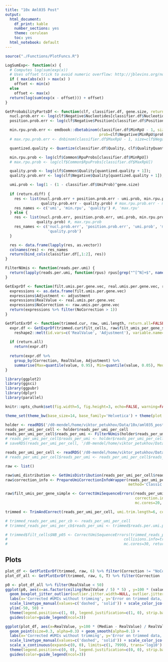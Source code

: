 ```yaml
---
title: "10x Aml035 Post"
output:
  html_document:
    df_print: kable
    number_sections: yes
    theme: cerulean
    toc: yes
  html_notebook: default
---
```


```r
source("./Functions/PlotFuncs.R")

LogSumExp<- function(x) {
  # Computes log(sum(exp(x))
  # Uses offset trick to avoid numeric overflow: http://jblevins.org/notes/log-sum-exp
  if ( max(abs(x)) > max(x) )
    offset <- min(x)
  else
    offset <- max(x)
  return(log(sum(exp(x - offset))) + offset)
}

GetProbabilityPartsDf <- function(clf, classifier.df, gene.size, return.diff=F) {
  nucl.prob.err <- log(clf$Negative$Nucleotides[classifier.df$Nucleotides + 1])
  position.prob.err <- log(clf$Negative$Position[classifier.df$Position + 1])

  min.rpu.prob.err <- emdbook::dbetabinom(classifier.df$MinRpU - 1, size=classifier.df$MinRpU + classifier.df$MaxRpU - 1,
                                          prob=clf$Negative$MinRpU$prob, theta=clf$Negative$MinRpU$theta, log=T)
  # max.rpu.prob.err <- dnbinom(classifier.df$MaxRpU - 1, size=clf$Negative$MaxRpU$size, mu=clf$Negative$MaxRpU$mu, log=T)

  quantized.quality <- Quantize(classifier.df$Quality, clf$QualityQuantBorders)

  min.rpu.prob <- log(clf$Common$RpuProbs[classifier.df$MinRpU])
  # max.rpu.prob <- log(clf$Common$RpuProbs[classifier.df$MaxRpU])

  quality.prob <- log(clf$Common$Quality[quantized.quality + 1]);
  quality.prob.err <- log(clf$Negative$Quality[quantized.quality + 1]);

  umi.prob <- log(1 - (1 - classifier.df$UmiProb)^gene.size)
  
  if (return.diff) {
    res <- list(nucl.prob.err + position.prob.err - umi.prob, min.rpu.prob.err - min.rpu.prob, 
                quality.prob.err - quality.prob) # max.rpu.prob.err - max.rpu.prob, 
    res_names <- c('umi', 'min.rpu', 'quality') #, 'max.rpu'
  } else {
    res <- list(nucl.prob.err, position.prob.err, umi.prob, min.rpu.prob.err, min.rpu.prob, quality.prob.err, #, max.rpu.prob.err
              quality.prob) #, max.rpu.prob
    res_names <- c('nucl.prob.err', 'position.prob.err', 'umi.prob', 'min.rpu.prob.err', 'min.rpu.prob', 'quality.prob.err', 
                   'quality.prob')
  }

  res <- data.frame(lapply(res, as.vector))
  colnames(res) <- res_names
  return(bind_cols(classifier.df[,1:2], res))
}

FilterNUmis <- function(reads.per.umi) {
  return(lapply(reads.per.umi, function(rpus) rpus[grep("^[^N]+$", names(rpus))]))
}

GetExprDf <- function(filt.umis.per.gene.vec, real.umis.per.gene.vec, raw.umis.per.gene.vec, adjustment=FALSE) {
  expressions <- as.data.frame(filt.umis.per.gene.vec)
  expressions$Adjustment <- adjustment
  expressions$RealValue <- real.umis.per.gene.vec
  expressions$NoCorrection <- raw.umis.per.gene.vec
  return(expressions %>% filter(NoCorrection > 1))
}

GetPlotExrDf <- function(trimmed.cur, raw, umi.length, return.all=FALSE) {
  expr.df <- GetExprDf(trimmed.cur$filt_cells, raw$filt_umis_per_gene_simple, trimmed.cur$umis.per.gene, adjustment=T) %>% 
    reshape2::melt(id.vars=c('RealValue', 'Adjustment'), variable.name='Correction') %>% mutate(UmiLen=umi.length)
  
  if (return.all)
    return(expr.df)
  
  return(expr.df %>% 
    group_by(Correction, RealValue, Adjustment) %>% 
    summarise(Max=quantile(value, 0.95), Min=quantile(value, 0.05), Median=median(value)))
}
```

```r
library(ggplot2)
library(ggsci)
library(ggpubr)
library(dplyr)
library(parallel)

knitr::opts_chunk$set(fig.width=5, fig.height=3, echo=FALSE, warning=FALSE, message=FALSE)

theme_set(theme_bw(base_size=14, base_family='Helvetica') + theme(plot.title = element_text(hjust = 0.5)))
```

```r
holder <- readRDS('/d0-mendel/home/viktor_petukhov/Data/10x/aml035_post_transplant/est_10_20_umi_quality/aml035ost_transplant.rds')
reads_per_umi_per_cell <- holder$reads_per_umi_per_cell
reads_per_umi_per_cell$reads_per_umi <- FilterNUmis(holder$reads_per_umi_per_cell$reads_per_umi)
# reads_per_umi_per_cell$reads_per_umi <- holder$reads_per_umi_per_cell$reads_per_umi[1:100000]
# saveRDS(reads_per_umi_per_cell, '/d0-mendel/home/viktor_petukhov/Data/10x/aml035_post_transplant/est_10_20_umi_quality/reads_per_umi_subset.rds')
```

```r
reads_per_umi_per_cell <- readRDS('/d0-mendel/home/viktor_petukhov/Data/10x/aml035_post_transplant/est_10_20_umi_quality/reads_per_umi_subset.rds')
# reads_per_umi_per_cell$reads_per_umi <- reads_per_umi_per_cell$reads_per_umi[1:1000]
```

<!-- Simple filtration of the raw data -->
```r
raw <- list()

raw$umi_distribution <- GetUmisDistribution(reads_per_umi_per_cell$reads_per_umi, smooth = 10)
raw$correction_info <- PrepareUmiCorrectionInfoWrapper(reads_per_umi_per_cell$reads_per_umi, umi.probabilities=raw$umi_distribution / sum(raw$umi_distribution),
                                                       method='Classic', verbosity.level=2, max.umi.per.gene=NULL, probability.quants.num=NULL)

raw$filt_umis_per_gene_simple <- CorrectUmiSequenceErrors(reads_per_umi_per_cell, raw$umi_distribution, method='Classic',
                                                          correction.info=raw$correction_info,
                                                          mc.cores=20, verbosity.level=2, return='umis')

trimmed <- TrimAndCorrect(reads_per_umi_per_cell, umi.trim.length=6, collisions.adj.step=30, mc.cores.large=20, mc.cores.small=20, verbosity.level=2, prepare.only=F)
```

```r
# trimmed_reads_per_umi_per_cb <- reads_per_umi_per_cell
# trimmed_reads_per_umi_per_cb$reads_per_umi <- trimmed$reads.per.umi.per.cb

# trimmed$filt_cells$NB_p05 <- CorrectUmiSequenceErrors(trimmed_reads_per_umi_per_cb, umi.probabilities=trimmed$umi.probabilities,
#                                                    collisions.info=trimmed$collisions.info, correction.info=trimmed$correction.info,
#                                                    mc.cores=30, return='umis', verbosity.level=2, error.prior.prob=0.05)
```

## Plots
```r
plot_df <- GetPlotExrDf(trimmed, raw, 6) %>% filter(Correction != "NoCorrection" & Adjustment | Correction == "NoCorrection" & !Adjustment) %>% dplyr::select(-Adjustment)
plot_df_all <- GetPlotExrDf(trimmed, raw, 6, T) %>% filter(Correction != "NoCorrection" & Adjustment | Correction == "NoCorrection" & !Adjustment)
```

```r
p0 <- plot_df_all %>% filter(RealValue < 50)
ggplot(p0, aes(x=as.factor(ceiling(RealValue / 5) * 5) , y=100 * (value - RealValue) / RealValue, color=Correction)) + 
  geom_boxplot_jitter_outlier(outlier.jitter.width=NULL, outlier.jitter.height=1, outlier.size=0.7, outlier.alpha=0.7) +
  labs(x='Corrected #UMIs without trimming', y='Error on trimmed data, %') + 
  scale_linetype_manual(values=c('dashed', 'solid')) + scale_color_jco() +
  ylim(-50, 50) +
  theme(legend.position=c(1, 0), legend.justification=c(1, 0), strip.background =element_blank(), strip.text = element_text(size=14)) + 
  guides(color=guide_legend(ncol=3))
```

```r
ggplot(plot_df, aes(x=RealValue, y=100 * (Median - RealValue) / RealValue, color=Correction)) + 
  geom_point(size=0.3, alpha=0.3) + geom_smooth(alpha=0.1) + 
  labs(x='Corrected #UMIs without trimming', y='Error on trimmed data, %') + 
  scale_linetype_manual(values=c('dashed', 'solid')) + scale_color_jco() +
  scale_x_continuous(expand=c(0, 0), limits=c(1, 7999), trans='log10') + scale_y_continuous(expand=c(0, 0), limits=c(-101, 70)) + 
  theme(legend.position=c(0, 0), legend.justification=c(0, 0), strip.background =element_blank(), strip.text = element_text(size=14)) + 
  guides(color=guide_legend(ncol=3))
```
